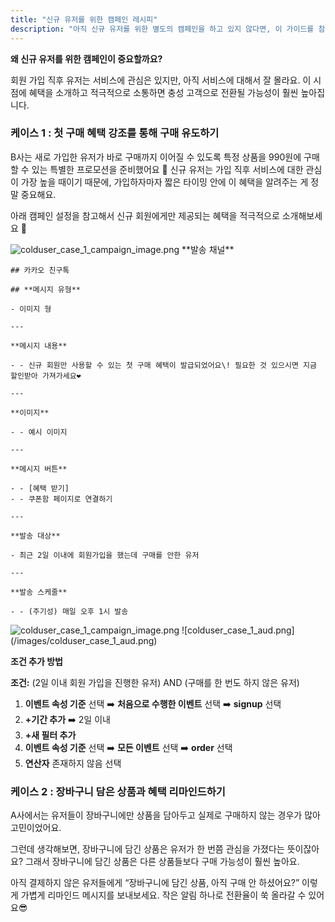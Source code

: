 ```yaml
---
title: "신규 유저를 위한 캠페인 레시피"
description: "아직 신규 유저를 위한 별도의 캠페인을 하고 있지 않다면, 이 가이드를 참고해 바로 시작해보세요!"
---
```


**왜 신규 유저를 위한 캠페인이 중요할까요?**

회원 가입 직후 유저는 서비스에 관심은 있지만, 아직 서비스에 대해서 잘 몰라요. 이 시점에 혜택을 소개하고 적극적으로 소통하면 충성 고객으로 전환될 가능성이 훨씬 높아집니다.

<CardGroup cols={2}>
  <Card title="케이스 1 : 첫 구매 혜택 강조를 통해 구매 유도하기" icon="sparkles" iconType="regular" href="tutorials/colduser_campaign#%EC%BC%80%EC%9D%B4%EC%8A%A4-1-%3A-%EC%B2%AB-%EA%B5%AC%EB%A7%A4-%ED%98%9C%ED%83%9D-%EA%B0%95%EC%A1%B0%EB%A5%BC-%ED%86%B5%ED%95%B4-%EA%B5%AC%EB%A7%A4-%EC%9C%A0%EB%8F%84%ED%95%98%EA%B8%B0">
    
  </Card>
  <Card title="케이스 2 : 장바구니 담은 상품과 혜택 리마인드하기" icon="sparkles" href="/tutorials/colduser_campaign#%EC%BC%80%EC%9D%B4%EC%8A%A4-2-%3A-%EC%9E%A5%EB%B0%94%EA%B5%AC%EB%8B%88-%EB%8B%B4%EC%9D%80-%EC%83%81%ED%92%88%EA%B3%BC-%ED%98%9C%ED%83%9D-%EB%A6%AC%EB%A7%88%EC%9D%B8%EB%93%9C%ED%95%98%EA%B8%B0">
    
  </Card>
</CardGroup>

### 케이스 1 : 첫 구매 혜택 강조를 통해 구매 유도하기

B사는 새로 가입한 유저가 바로 구매까지 이어질 수 있도록 특정 상품을 990원에 구매할 수 있는 특별한 프로모션을 준비했어요 🎉 신규 유저는 가입 직후 서비스에 대한 관심이 가장 높을 때이기 때문에, 가입하자마자 짧은 타이밍 안에 이 혜택을 알려주는 게 정말 중요해요.

아래 캠페인 설정을 참고해서 신규 회원에게만 제공되는 혜택을 적극적으로 소개해보세요 🙌

<CardGroup cols={2}>
  <Card>
    <img
      src="/images/colduser_case_1_preview.png"
      alt="colduser_case_1_campaign_image.png"
      title="colduser_case_1_campaign_image.png"
      style={{ width:"100%" }}
    />
  </Card>
  <Card>
    **발송 채널**

    ## 카카오 친구톡 

    ## **메시지 유형**

    - 이미지 형

    ---

    **메시지 내용**

    - - 신규 회원만 사용할 수 있는 첫 구매 혜택이 발급되었어요\! 필요한 것 있으시면 지금 할인받아 가져가세요❤️

    ---

    **이미지**

    - - 예시 이미지

    ---

    **메시지 버튼**

    - - [혜택 받기]
    - - 쿠폰함 페이지로 연결하기

    ---

    **발송 대상**

    - 최근 2일 이내에 회원가입을 했는데 구매를 안한 유저

    ---

    **발송 스케줄**

    - - (주기성) 매일 오후 1시 발송
  </Card>
</CardGroup>

<Expandable title="- 예시 이미지 다운받기📥 ">
  <img
    src="/images/colduser_case_1_campaign_image.png"
    alt="colduser_case_1_campaign_image.png"
    title="colduser_case_1_campaign_image.png"
    style={{ width:"45%" }}
  />
</Expandable>

<Expandable title="- 발송 대상은 이렇게 설정해요👥">
  ![colduser_case_1_aud.png](/images/colduser_case_1_aud.png)

  **조건 추가 방법**

  **조건:** (2일 이내 회원 가입을 진행한 유저) AND (구매를 한 번도 하지 않은 유저)

  1. **이벤트 속성 기준** 선택 ➡️ **처음으로 수행한 이벤트** 선택 ➡️ **signup** 선택
  2. **\+기간 추가** ➡️ 2일 이내
  3. **\+새 필터 추가**
  4. **이벤트 속성 기준** 선택 ➡️ **모든 이벤트** 선택 ➡️ **order** 선택
  5. **연산자** 존재하지 않음 선택
</Expandable>

### 케이스 2 : **장바구니 담은 상품과 혜택 리마인드하기**

A사에서는 유저들이 장바구니에만 상품을 담아두고 실제로 구매하지 않는 경우가 많아 고민이었어요.

그런데 생각해보면, 장바구니에 담긴 상품은 유저가 한 번쯤 관심을 가졌다는 뜻이잖아요? 그래서 장바구니에 담긴 상품은 다른 상품들보다 구매 가능성이 훨씬 높아요.

아직 결제하지 않은 유저들에게 “장바구니에 담긴 상품, 아직 구매 안 하셨어요?” 이렇게 가볍게 리마인드 메시지를 보내보세요. 작은 알림 하나로 전환율이 쑥 올라갈 수 있어요😎